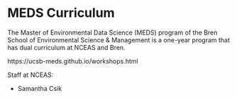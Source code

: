 # MEDS Curriculum

The Master of Environmental Data Science (MEDS) program of the Bren School of Environmental Science & Management is a one-year program that has dual curriculum at NCEAS and Bren.

https://ucsb-meds.github.io/workshops.html

Staff at NCEAS:

-   Samantha Csik
